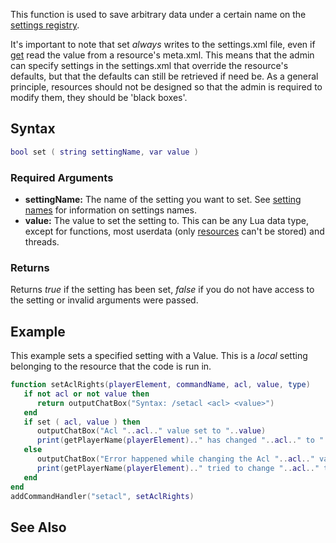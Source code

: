 
{{Server function}}
This function is used to save arbitrary data under a certain name on the [[/settings_system.md|settings registry]].

It's important to note that set ''always'' writes to the settings.xml file, even if [[/get.md|get]] read the value from a resource's meta.xml. This means that the admin can specify settings in the settings.xml that override the resource's defaults, but that the defaults can still be retrieved if need be. As a general principle, resources should not be designed so that the admin is required to modify them, they should be 'black boxes'.
==Syntax== 
<syntaxhighlight lang="lua">
bool set ( string settingName, var value )
</syntaxhighlight> 

===Required Arguments=== 
*'''settingName:''' The name of the setting you want to set. See [[/settings_system#Setting_names.md|setting names]] for information on settings names.
*'''value:''' The value to set the setting to. This can be any Lua data type, except for functions, most userdata (only [[/resource.md|resource]]s can't be stored) and threads.

===Returns===
Returns ''true'' if the setting has been set, ''false'' if you do not have access to the setting or invalid arguments were passed.

==Example==
This example sets a specified setting with a Value. This is a ''local'' setting belonging to the resource that the code is run in.
<syntaxhighlight lang="lua">
function setAclRights(playerElement, commandName, acl, value, type)
   if not acl or not value then
      return outputChatBox("Syntax: /setacl <acl> <value>")
   end
   if set ( acl, value ) then
      outputChatBox("Acl "..acl.." value set to "..value)
      print(getPlayerName(playerElement).." has changed "..acl.." to "..value)
   else
      outputChatBox("Error happened while changing the Acl "..acl.." value to "..value)
      print(getPlayerName(playerElement).." tried to change "..acl.." to "..value)
   end
end
addCommandHandler("setacl", setAclRights)
</syntaxhighlight>

==See Also==
{{Settings registry functions}}